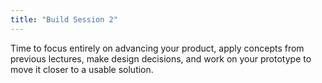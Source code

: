 ```yaml
---
title: "Build Session 2"
---
```


Time to focus entirely on advancing your product, apply concepts from previous lectures, make design decisions, and work on your prototype to move it closer to a usable solution.